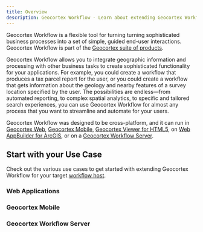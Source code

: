 ```yaml
---
title: Overview
description: Geocortex Workflow - Learn about extending Geocortex Workflow
---
```



Geocortex Workflow is a flexible tool for turning turning sophisticated business processes into a set of simple, guided end-user interactions. Geocortex Workflow is part of the [Geocortex suite of products](https://www.geocortex.com/products/).

Geocortex Workflow allows you to integrate geographic information and processing with other business tasks to create sophisticated functionality for your applications. For example, you could create a workflow that produces a tax parcel report for the user, or you could create a workflow that gets information about the geology and nearby features of a survey location specified by the user. The possibilities are endless—from automated reporting, to complex spatial analytics, to specific and tailored search experiences, you can use Geocortex Workflow for almost any process that you want to streamline and automate for your users.

Geocortex Workflow was designed to be cross-platform, and it can run in [Geocortex Web](https://www.geocortex.com/products/gxw/), [Geocortex Mobile](https://www.geocortex.com/products/gxm/), [Geocortex Viewer for HTML5](https://docs.geocortex.com/essentials/gvh/), on [Web AppBuilder for ArcGIS](https://www.esri.com/en-us/arcgis/products/web-appbuilder/overview), or on a [Geocortex Workflow Server](https://docs.geocortex.com/workflow/latest/help/Default.htm#wf5/help/server-workflows.htm%3FTocPath%3DServer%2520Workflows%7C_____0).

<DesignerCallout />

## Start with your Use Case

Check out the various use cases to get started with extending Geocortex Workflow for your target [workflow host](concepts-key-concepts.mdx#geocortex-workflow-hosts).

### Web Applications

<UseCaseContainer>
    <UseCaseCard
        title="Implement a Custom Activity"
        description="Implement a custom activity for Web Applications"
        link="usecases-web-implement-custom-activity"
    />
    <UseCaseCard
        title="Implement a Custom Form Element"
        description="Implement a custom form for Web Applications"
        link="usecases-web-implement-custom-form-elements"
    />
</UseCaseContainer>

### Geocortex Mobile

<UseCaseContainer>
    <UseCaseCard
        title="Implement a Custom Activity"
        description="Implement a custom activity for Geocortex Mobile applications"
        link="usecases-mobile-implement-custom-activity"
    />
    <UseCaseCard
        title="Implement a Custom Form Element"
        description="Implement a custom form for Geocortex Mobile applications"
        link="usecases-mobile-implement-custom-form-elements"
    />
</UseCaseContainer>

### Geocortex Workflow Server

<UseCaseContainer>
    <UseCaseCard
        title="Implement a Custom Activity"
        description="Implement a custom activity for Geocortex Workflow Server"
        link="usecases-server-implement-custom-activity"
    />
    <UseCaseCard
        title="Reference a Third Party Library"
        description="Reference a third party library in custom Geocortex Workflow Server activities."
        link="usecases-server-reference-third-party-library"
    />
</UseCaseContainer>
